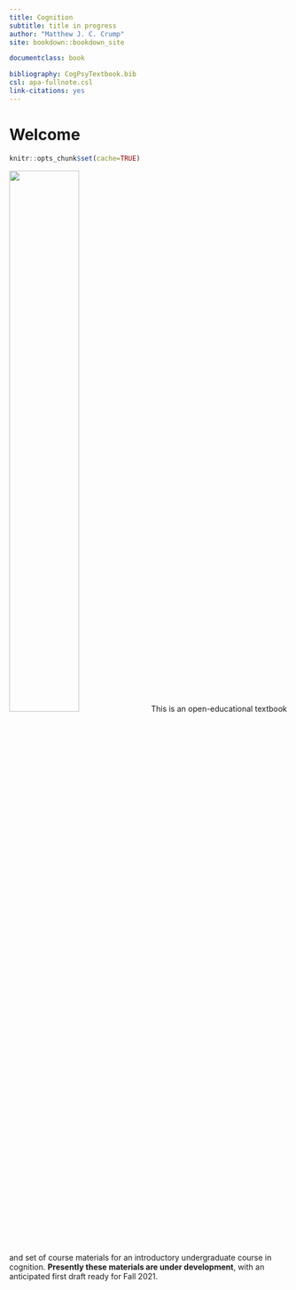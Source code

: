 ```yaml
--- 
title: Cognition
subtitle: title in progress
author: "Matthew J. C. Crump"
site: bookdown::bookdown_site

documentclass: book

bibliography: CogPsyTextbook.bib
csl: apa-fullnote.csl
link-citations: yes
---
```


# Welcome {-}

```r
knitr::opts_chunk$set(cache=TRUE)
```

<img class="cover" src="imgs/cover.png" width="50%"/> This is an open-educational textbook and set of course materials for an introductory undergraduate course in cognition. **Presently these materials are under development**, with an anticipated first draft ready for Fall 2021.
